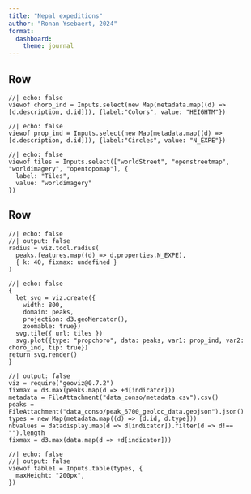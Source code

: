 ```yaml
--- 
title: "Nepal expeditions"
author: "Ronan Ysebaert, 2024"
format:
  dashboard:
    theme: journal
--- 
```


## Row {height=10%}

```ojs
//| echo: false
viewof choro_ind = Inputs.select(new Map(metadata.map((d) => [d.description, d.id])), {label:"Colors", value: "HEIGHTM"})
```

```ojs
//| echo: false
viewof prop_ind = Inputs.select(new Map(metadata.map((d) => [d.description, d.id])), {label:"Circles", value: "N_EXPE"})
```

```ojs
//| echo: false
viewof tiles = Inputs.select(["worldStreet", "openstreetmap", "worldimagery", "opentopomap"], {
  label: "Tiles",
  value: "worldimagery"
})
```

## Row {width=200%}

```ojs
//| echo: false
//| output: false
radius = viz.tool.radius(
  peaks.features.map((d) => d.properties.N_EXPE),
  { k: 40, fixmax: undefined }
)
```

```ojs
//| echo: false
{
  let svg = viz.create({
    width: 800, 
    domain: peaks, 
    projection: d3.geoMercator(),
    zoomable: true})
  svg.tile({ url: tiles })
  svg.plot({type: "propchoro", data: peaks, var1: prop_ind, var2: choro_ind, tip: true})
return svg.render()
}
```

```ojs
//| output: false
viz = require("geoviz@0.7.2")
fixmax = d3.max(peaks.map(d => +d[indicator]))
metadata = FileAttachment("data_conso/metadata.csv").csv()
peaks = FileAttachment("data_conso/peak_6700_geoloc_data.geojson").json()
types = new Map(metadata.map((d) => [d.id, d.type]))
nbvalues = datadisplay.map(d => d[indicator]).filter(d => d!== "").length
fixmax = d3.max(data.map(d => +d[indicator]))
```

```ojs
//| echo: false
//| output: false
viewof table1 = Inputs.table(types, {
  maxHeight: "200px",
})
```
